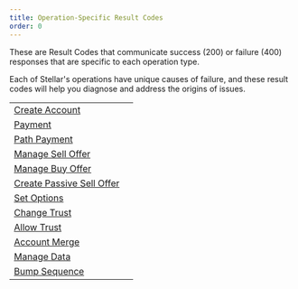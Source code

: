 ```yaml
---
title: Operation-Specific Result Codes
order: 0
---
```


These are Result Codes that communicate success (200) or failure (400) responses that are specific to each operation type.

Each of Stellar's operations have unique causes of failure, and these result codes will help you diagnose and address the origins of issues.

<NavTable title="Operation-Specific Result Code Types">

|  |  |
| --- | --- |
| [Create Account](./create-account-result-codes.mdx) |  |
| [Payment](./payment.mdx) |  |
| [Path Payment](./path-payment-result-codes.mdx) |  |
| [Manage Sell Offer](./manage-sell-offer-result-codes.mdx) |  |
| [Manage Buy Offer](./manage-buy-offer-result-codes.mdx) |  |
| [Create Passive Sell Offer](./create-passive-sell-offer-result-codes.mdx) |  |
| [Set Options](./set-options-result-codes.mdx) |  |
| [Change Trust](./change-trust-result-codes.mdx) |  |
| [Allow Trust](./allow-trust-result-codes.mdx) |  |
| [Account Merge](./account-merge-result-codes.mdx) |  |
| [Manage Data](./manage-data-result-codes.mdx) |  |
| [Bump Sequence](./bump-sequence-result-codes.mdx) |  |

</NavTable>
